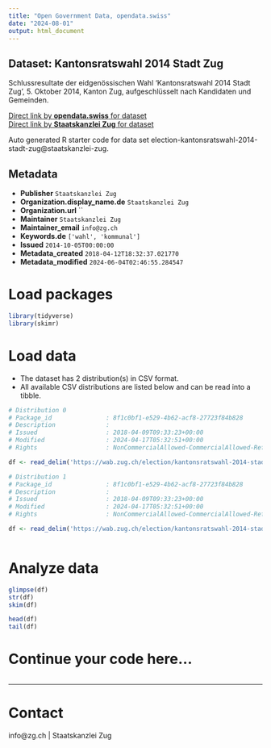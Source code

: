 ```yaml
---
title: "Open Government Data, opendata.swiss"
date: "2024-08-01"
output: html_document
---
```


## Dataset: Kantonsratswahl 2014 Stadt Zug

Schlussresultate der eidgenössischen Wahl 'Kantonsratswahl 2014 Stadt Zug', 5. Oktober 2014, Kanton Zug, aufgeschlüsselt nach Kandidaten und Gemeinden.

[Direct link by **opendata.swiss** for dataset](https://opendata.swiss/de/dataset/kantonsratswahl-2014-stadt-zug)<br>
[Direct link by **Staatskanzlei Zug** for dataset](https://wab.zug.ch/election/kantonsratswahl-2014-stadt-zug/data)

Auto generated R starter code for data set election-kantonsratswahl-2014-stadt-zug@staatskanzlei-zug.

## Metadata

- **Publisher** `Staatskanzlei Zug`
- **Organization.display_name.de** `Staatskanzlei Zug`
- **Organization.url** ``
- **Maintainer** `Staatskanzlei Zug`
- **Maintainer_email** `info@zg.ch`
- **Keywords.de** `['wahl', 'kommunal']`
- **Issued** `2014-10-05T00:00:00`
- **Metadata_created** `2018-04-12T18:32:37.021770`
- **Metadata_modified** `2024-06-04T02:46:55.284547`


# Load packages

```r

library(tidyverse)
library(skimr)

```

# Load data

-   The dataset has 2 distribution(s) in CSV format.
-   All available CSV distributions are listed below and can be read into a tibble.

```r

# Distribution 0
# Package_id               : 8f1c0bf1-e529-4b62-acf8-27723f84b828
# Description              : 
# Issued                   : 2018-04-09T09:33:23+00:00
# Modified                 : 2024-04-17T05:32:51+00:00
# Rights                   : NonCommercialAllowed-CommercialAllowed-ReferenceRequired

df <- read_delim('https://wab.zug.ch/election/kantonsratswahl-2014-stadt-zug/data-csv')

# Distribution 1
# Package_id               : 8f1c0bf1-e529-4b62-acf8-27723f84b828
# Description              : 
# Issued                   : 2018-04-09T09:33:23+00:00
# Modified                 : 2024-04-17T05:32:51+00:00
# Rights                   : NonCommercialAllowed-CommercialAllowed-ReferenceRequired

df <- read_delim('https://wab.zug.ch/election/kantonsratswahl-2014-stadt-zug/data-parties-csv')



```

# Analyze data

```r

glimpse(df)
str(df)
skim(df)

head(df)
tail(df)

```

# Continue your code here...

```r

```

------------------------------------------------------------------------

# Contact

info@zg.ch | Staatskanzlei Zug
